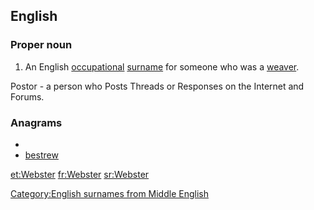 {{selfref|For the guide to Webster's dictionaries in Wiktionary, see [[Wiktionary:Webster]].}}
==English==
{{wikipedia}}
===Proper noun===
{{en-proper noun|s}}

# An English [[occupational]] [[surname]] for someone who was a [[weaver]].


Postor - a person who Posts Threads or Responses on the Internet and Forums.

===Anagrams===
* {{alphagram|beerstw}}
* [[bestrew#English|bestrew]]


[[Category:English surnames from Middle English]]

[[et:Webster]]
[[fr:Webster]]
[[sr:Webster]]